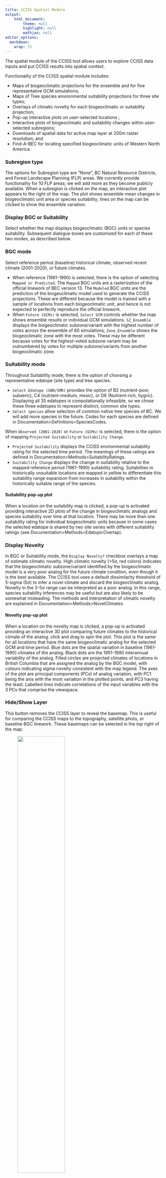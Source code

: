 ```yaml
---
title: CCISS Spatial Module 
output: 
    html_document:
        theme: null
        highlight: null
        mathjax: null
editor_options: 
  markdown: 
    wrap: 72
---
```


The spatial module of the CCISS tool allows users to explore CCISS data inputs and put CCISS results into spatial context. 

Functionality of the CCISS spatial module includes: 

-	Maps of biogeoclimatic projections for the ensemble and for five representative GCM simulations; 
-	Maps of Tree species environmental suitability projections for three site types;
-	Overlays of climatic novelty for each biogeoclimatic or suitability projection;
-	Pop-up interactive plots on user-selected locations ;
-	Interactive plots of biogeoclimatic and suitability changes within user-selected subregions;
-	Downloads of spatial data for active map layer at 200m raster resolution; and 
-	Find-A-BEC for locating specified biogeoclimatic units of Western North America. 

### Subregion type

The options for Subregion type are “None”, BC Natural Resource Districts, and Forest Landscape Planning (FLP) areas. We currently provide functionality for 10 FLP areas; we will add more as they become publicly available. When a subregion is clicked on the map, an interactive plot appears to the right of the map. The plot shows ensemble mean changes in biogeoclimatic unit area or species suitability; lines on the map can be clicked to show the ensemble variation. 

### Display BGC or Suitability

Select whether the map displays biogeoclimatic (BGC) units or species suitability. Subsequent dialogue boxes are customized for each of these two modes, as described below. 

### BGC mode 

Select reference period (baseline) historical climate, observed recent climate (2001-2020), or future climates. 

-	When reference (1961-1990) is selected, there is the option of selecting `Mapped or Predicted`. The `Mapped` BGC units are a rasterization of the official linework of BEC version 13. The `Modeled` BGC units are the prediction of the biogeoclimatic model used to generate the CCISS projections. These are different because the model is trained with a sample of locations from each biogeoclimatic unit, and hence is not expected to perfectly reproduce the official linework. 
-	When `Future (GCMs)` is selected, `Select GCM` controls whether the map shows ensemble results or individual GCM simulations. `SZ_Ensemble` displays the biogeoclimatic subzone/variant with the highest number of votes across the ensemble of 60 simulations; `Zone_Ensemble` shows the biogeoclimatic zone with the most votes. These may be different because votes for the highest-voted subzone variant may be outnumbered by votes for multiple subzone/variants from another biogeoclimatic zone.

### Suitability mode 

Throughout Suitability mode, there is the option of choosing a representative edatope (site type) and tree species.  

-	`Select Edatope (SNR/SMR)` provides the option of B2 (nutrient-poor, subxeric), C4 (nutrient-medium, mesic), or D6 (Nutrient-rich, hygric). Displaying all 35 edatopes is computationally infeasible, so we chose these three edatopes to represent distinct, common site types.  
-	`Select species` allow selection of common native tree species of BC. We will add more species in the future. Codes for each species are defined in Documentation>Definitions>SpeciesCodes. 

When `Observed (2001-2020)` or `Future (GCMs)` is selected, there is the option of mapping `Projected Suitability` or `Suitability Change`.

-	`Projected Suitability` displays the CCISS environmental suitability rating for the selected time period. The meanings of these ratings are defined in Documentation>Methods>SuitabilityRatings. 
-	`Suitability Change` displays the change in suitability relative to the mapped reference period (1961-1990) suitability rating. Suitabilties in historically unsuitable locations are mapped in yellow to differentiate this suitability range expansion from increases in suitability within the historically suitable range of the species. 

#### Suitability pop-up plot

When a location on the suitability map is clicked, a pop-up is activated providing interactive 2D plots of the change in biogeoclimatic analogs and species suitability over time at that location. There may be more than one suitability rating for individual biogeoclimatic units because in some cases the selected edatope is shared by two site series with different suitability ratings (see Documentation>Methods>EdatopicOverlap). 

### Display Novelty

In BGC or Suitability mode, the `Display Novelty?` checkbox overlays a map of estimate climatic novelty. High climatic novelty (>5σ, red colors) indicates that the biogeoclimatic subzone/variant identified by the biogeoclimatic model is a very poor analog for the future climate condition, even though it is the best available. The CCISS tool uses a default dissimilarity threshold of 5-sigma (5σ) to infer a novel climate and discard the biogeoclimatic analog. Novelty in the 3-5σ  range can be interpreted as a poor analog. In this range, species suitability inferences may be useful but are also likely to be somewhat misleading. The methods and interpretation of climatic novelty are explained in Documentation>Methods>NovelClimates

#### Novelty pop-up plot

When a location on the novelty map is clicked, a pop-up is activated providing an interactive 3D plot comparing future climates to the historical climate of the analog. click and drag to spin the plot. This plot is the same for all locations that have the same biogeoclimatic analog for the selected GCM and time period. Blue dots are the spatial variation in baseline (1961-1990) climates of the analog. Black dots are the 1951-1990 interannual variability of the analog. Filled circles are projected climates of locations in British Columbia that are assigned the analog by the BGC model, with colours indicating sigma novelty consistent with the map legend. The axes of the plot are principal components (PCs) of analog variation, with PC1 being the axis with the most variation in the plotted points, and PC3 having the least. Labelled lines indicate correlations of the input variables with the 3 PCs that comprise the viewspace.

### Hide/Show Layer

This button removes the CCISS layer to reveal the basemap. This is useful for comparing the CCISS maps to the topography, satellite photo, or baseline BGC linework. These basemaps can be selected in the top right of the map: 

<figure>
  <img src="Figure_2f_basemaps.png" alt="" style="width:60%;">
</figure>

### Find-A-BEC
The `Find-A-BEC` feature helps with locating specified biogeoclimatic units of Western North America. Select the BGC zone of interest and then use `Deselect All` to select a subset of subzone/variants within that zone. Applying the `Gray non-selected BGCs` checkbox assists with finding the selected unit(s). 

<figure>
  <img src="Figure_2f_FindABEC.png" alt="" style="width:60%;">
</figure>

